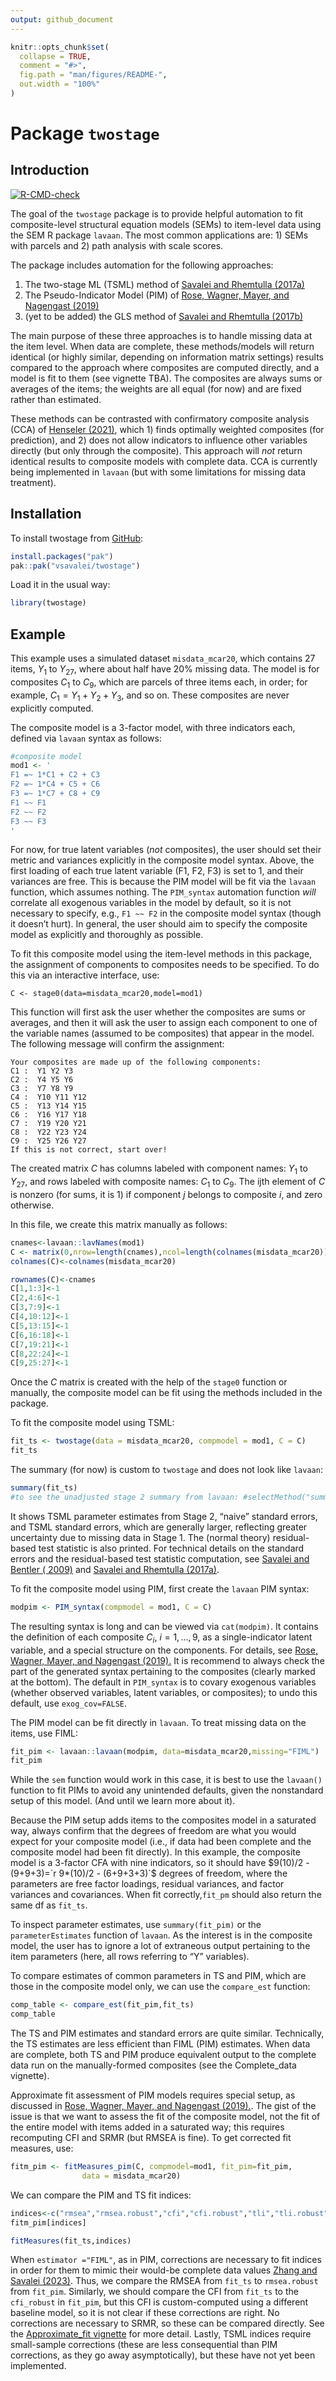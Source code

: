 ```yaml
---
output: github_document
---
```


<!-- README.md is generated from README.Rmd. Please edit that file -->

<!-- Render `README.Rmd` regularly to keep `README.md` up-to-date, via `devtools::build_readme()` -->

```{=html}
<!-- To view better, run: 
detach("package:twostage", unload = TRUE)
pkgdown::build_site() 
-->
```

```r
knitr::opts_chunk$set(
  collapse = TRUE,
  comment = "#>",
  fig.path = "man/figures/README-",
  out.width = "100%"
)
```

# Package `twostage`

## Introduction

<!-- badges: start -->

[![R-CMD-check](https://github.com/vsavalei/twostage/actions/workflows/R-CMD-check.yaml/badge.svg)](https://github.com/vsavalei/twostage/actions/workflows/R-CMD-check.yaml)

<!-- badges: end -->

The goal of the `twostage` package is to provide helpful automation to fit composite-level structural equation models (SEMs) to item-level data using the SEM R package `lavaan`. The most common applications are: 1) SEMs with parcels and 2) path analysis with scale scores.

The package includes automation for the following approaches:

1)  The two-stage ML (TSML) method of [Savalei and Rhemtulla (2017a)](https://journals.sagepub.com/doi/full/10.3102/1076998617694880)
2)  The Pseudo-Indicator Model (PIM) of [Rose, Wagner, Mayer, and Nagengast (2019)](https://online.ucpress.edu/collabra/article/5/1/9/112958/Model-Based-Manifest-and-Latent-Composite-Scores)
3)  (yet to be added) the GLS method of [Savalei and Rhemtulla (2017b)](https://www.frontiersin.org/journals/psychology/articles/10.3389/fpsyg.2017.00767/full)

The main purpose of these three approaches is to handle missing data at the item level. When data are complete, these methods/models will return identical (or highly similar, depending on information matrix settings) results compared to the approach where composites are computed directly, and a model is fit to them (see vignette TBA). The composites are always sums or averages of the items; the weights are all equal (for now) and are fixed rather than estimated.

These methods can be contrasted with confirmatory composite analysis (CCA) of [Henseler (2021)](https://www.guilford.com/books/Composite-Based-Structural-Equation-Modeling/J%C3%B6rg-Henseler/9781462545605), which 1) finds optimally weighted composites (for prediction), and 2) does not allow indicators to influence other variables directly (but only through the composite). This approach will *not* return identical results to composite models with complete data. CCA is currently being implemented in `lavaan` (but with some limitations for missing data treatment). 

## Installation

To install twostage from [GitHub](https://github.com/):

``` r
install.packages("pak")
pak::pak("vsavalei/twostage")
```

Load it in the usual way:

```r
library(twostage) 
```

## Example

This example uses a simulated dataset `misdata_mcar20`, which contains 27 items, $Y_1$ to $Y_{27}$, where about half have 20% missing data. The model is for composites $C_1$ to $C_9$, which are parcels of three items each, in order; for example, $C_1 = Y_1 + Y_2 + Y_3$, and so on. These composites are never explicitly computed.

The composite model is a 3-factor model, with three indicators each, defined via `lavaan` syntax as follows:

```r
#composite model
mod1 <- '
F1 =~ 1*C1 + C2 + C3
F2 =~ 1*C4 + C5 + C6
F3 =~ 1*C7 + C8 + C9
F1 ~~ F1
F2 ~~ F2
F3 ~~ F3
'
```

For now, for true latent variables (*not* composites), the user should set their metric and variances explicitly in the composite model syntax. Above, the first loading of each true latent variable (F1, F2, F3) is set to 1, and their variances are free. This is because the PIM model will be fit via the `lavaan` function, which assumes nothing. The `PIM_syntax` automation function *will* correlate all exogenous variables in the model by default, so it is not necessary to specify, e.g., `F1 ~~ F2` in the composite model syntax (though it doesn't hurt). In general, the user should aim to specify the composite model as explicitly and thoroughly as possible.

To fit this composite model using the item-level methods in this package, the assignment of components to composites needs to be specified. To do this via an interactive interface, use:

```         
C <- stage0(data=misdata_mcar20,model=mod1)
```
This function will first ask the user whether the composites are sums or averages, and then it will ask the user to assign each component to one of the variable names (assumed to be composites) that appear in the model. The following message will confirm the assignment:

```         
Your composites are made up of the following components: 
C1 :  Y1 Y2 Y3 
C2 :  Y4 Y5 Y6 
C3 :  Y7 Y8 Y9 
C4 :  Y10 Y11 Y12 
C5 :  Y13 Y14 Y15 
C6 :  Y16 Y17 Y18 
C7 :  Y19 Y20 Y21 
C8 :  Y22 Y23 Y24 
C9 :  Y25 Y26 Y27 
If this is not correct, start over! 
```
The created matrix $C$ has columns labeled with component names: $Y_1$ to $Y_{27}$, and rows labeled with composite names: $C_1$ to $C_9$. The ijth element of $C$ is nonzero (for sums, it is 1) if component $j$ belongs to composite $i$, and zero otherwise. 

In this file, we create this matrix manually as follows: 

```r
cnames<-lavaan::lavNames(mod1) 
C <- matrix(0,nrow=length(cnames),ncol=length(colnames(misdata_mcar20)))
colnames(C)<-colnames(misdata_mcar20)

rownames(C)<-cnames
C[1,1:3]<-1
C[2,4:6]<-1
C[3,7:9]<-1
C[4,10:12]<-1
C[5,13:15]<-1
C[6,16:18]<-1
C[7,19:21]<-1
C[8,22:24]<-1
C[9,25:27]<-1
```

Once the $C$ matrix is created with the help of the `stage0` function or manually, the composite model can be fit using the methods included in the package.

To fit the composite model using TSML:

```r
fit_ts <- twostage(data = misdata_mcar20, compmodel = mod1, C = C)
fit_ts
```

The summary (for now) is custom to `twostage` and does not look like `lavaan`: 
```r
summary(fit_ts)
#to see the unadjusted stage 2 summary from lavaan: #selectMethod("summary", "lavaan")(fit_ts)
```

It shows TSML parameter estimates from Stage 2, "naive" standard errors, and TSML standard errors, which are generally larger, reflecting greater uncertainty due to missing data in Stage 1. The (normal theory) residual-based test statistic is also printed. For technical details on the standard errors and the residual-based test statistic computation, see [Savalei and Bentler ( 2009)](https://www.tandfonline.com/doi/full/10.1080/10705510903008238) and [Savalei and Rhemtulla (2017a)](https://journals.sagepub.com/doi/full/10.3102/1076998617694880).

To fit the composite model using PIM, first create the `lavaan` PIM syntax:

```r
modpim <- PIM_syntax(compmodel = mod1, C = C)

```

The resulting syntax is long and can be viewed via `cat(modpim)`. It contains the definition of each composite $C_i$, $i=1,\ldots,9$, as a single-indicator latent variable, and a special structure on the components. For details, see [Rose, Wagner, Mayer, and Nagengast (2019).](https://online.ucpress.edu/collabra/article/5/1/9/112958/Model-Based-Manifest-and-Latent-Composite-Scores) It is recommend to always check the part of the generated syntax pertaining to the composites (clearly marked at the bottom). The default in `PIM_syntax` is to covary exogenous variables (whether observed variables, latent variables, or composites); to undo this default, use `exog_cov=FALSE`.

The PIM model can be fit directly in `lavaan`. To treat missing data on the items, use FIML:

```r
fit_pim <- lavaan::lavaan(modpim, data=misdata_mcar20,missing="FIML")
fit_pim
```
While the `sem` function would work in this case, it is best to use the `lavaan()` function to fit PIMs to avoid any unintended defaults, given the nonstandard setup of this model. (And until we learn more about it).

Because the PIM setup adds items to the composites model in a saturated way, always confirm that the degrees of freedom are what you would expect for your composite model (i.e., if data had been complete and the composite model had been fit directly). In this example, the composite model is a 3-factor CFA with nine indicators, so it should have $9(10)/2 - (9+9+3)=`r 9*(10)/2 - (6+9+3+3)`$ degrees of freedom, where the parameters are free factor loadings, residual variances, and factor variances and covariances. When fit correctly,`fit_pm` should also return the same df as `fit_ts`. 

To inspect parameter estimates, use `summary(fit_pim)` or the `parameterEstimates` function of `lavaan`. As the interest is in the composite model, the user has to ignore a lot of extraneous output pertaining to the item parameters (here, all rows referring to "Y" variables).

To compare estimates of common parameters in TS and PIM, which are those in the composite model only, we can use the `compare_est` function:

```r
comp_table <- compare_est(fit_pim,fit_ts)
comp_table
```

The TS and PIM estimates and standard errors are quite similar. Technically, the TS estimates are less efficient than FIML (PIM) estimates. When data are complete, both TS and PIM produce equivalent output to the complete data run on the manually-formed composites (see the Complete_data vignette).

Approximate fit assessment of PIM models requires special setup, as discussed in [Rose, Wagner, Mayer, and Nagengast (2019).](https://online.ucpress.edu/collabra/article/5/1/9/112958/Model-Based-Manifest-and-Latent-Composite-Scores). The gist of the issue is that we want to assess the fit of the composite model, not the fit of the entire model with items added in a saturated way; this requires recomputing CFI and SRMR (but RMSEA is fine). To get corrected fit measures, use: 

```r
fitm_pim <- fitMeasures_pim(C, compmodel=mod1, fit_pim=fit_pim, 
                data = misdata_mcar20)
```
We can compare the PIM and TS fit indices:

```r
indices<-c("rmsea","rmsea.robust","cfi","cfi.robust","tli","tli.robust","srmr")
fitm_pim[indices]

fitMeasures(fit_ts,indices)
```

When `estimator ="FIML"`, as in PIM, corrections are necessary to fit indices in order for them to mimic their would-be complete data values [Zhang and Savalei (2023)](https://psycnet.apa.org/doiLanding?doi=10.1037%2Fmet0000445). Thus, we compare the RMSEA from `fit_ts` to `rmsea.robust` from `fit_pim`. Similarly, we should compare the CFI from `fit_ts` to the `cfi_robust` in ` fit_pim`, but this CFI is custom-computed using a different baseline model, so it is not clear if these corrections are right. No corrections are necessary to SRMR, so these can be compared directly. See the [Approximate_fit vignette](../doc/Approximate_fit.html) for more detail. Lastly, TSML indices require small-sample corrections (these are less consequential than PIM corrections, as they go away asymptotically), but these have not yet been implemented. 

```{=html}
<!-- Links to (../doc/Complete_data.html) do not work until the package website is on Github. Links to  (../vignettes/Complete_data.html) do not work because this folder does not contain hmtl files. Ignore for now, see advice below.

<!-- Note on GitHub: If the README is on GitHub and you want to link to the rendered vignette during development, you could manually provide a link to a rendered version stored externally (e.g., on GitHub Pages) until it is published on CRAN.-->
```
